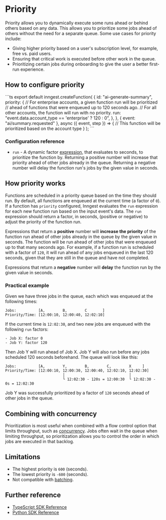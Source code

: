 

# Priority

Priority allows you to dynamically execute some runs ahead or behind others based on any data. This allows you to prioritize some jobs ahead of others without the need for a separate queue. Some use cases for priority include:

* Giving higher priority based on a user's subscription level, for example, free vs. paid users.
* Ensuring that critical work is executed before other work in the queue.
* Prioritizing certain jobs during onboarding to give the user a better first-run experience.

## How to configure priority

<CodeGroup forceTabs>
```ts
export default inngest.createFunction(
  {
    id: "ai-generate-summary",
    priority: {
      // For enterprise accounts, a given function run will be prioritized
      // ahead of functions that were enqueued up to 120 seconds ago.
      // For all other accounts, the function will run with no priority.
      run: "event.data.account_type == 'enterprise' ? 120 : 0",
    },
  },
  { event: "ai/summary.requested" },
  async ({ event, step }) => {
    // This function will be prioritized based on the account type
  }
);
```
</CodeGroup>

### Configuration reference

* `run` - A dynamic factor [expression](/docs/guides/writing-expressions), that evaluates to seconds, to prioritize the function by. Returning a positive number will increase that priority ahead of other jobs already in the queue. Returning a negative number will delay the function run's jobs by the given value in seconds.

## How priority works

Functions are scheduled in a priority queue based on the time they should run. By default, all functions are enqueued at the current time (a factor of `0`). If a function has `priority` configured, Inngest evaluates the `run` expression for each new function run based on the input event's data. The `run` expression should return a factor, in seconds, (positive or negative) to adjust the priority of the function run.

Expressions that return a **positive** number will **increase the priority** of the function run ahead of other jobs already in the queue by the given value in seconds. The function will be run ahead of other jobs that were enqueued up to that many seconds ago. For example, if a function run is scheduled with a factor of `120`, it will run ahead of any jobs enqueued in the last 120 seconds, given that they are still in the queue and have not completed.

Expressions that return a **negative** number will **delay** the function run by the given value in seconds.

### Practical example

Given we have three jobs in the queue, each which was enqueued at the following times:

```plaintext
Jobs:          [A,        B,        C       ]
Priority/Time: [12:00:10, 12:00:40, 12:02:10]
```

If the current time is `12:02:30`, and two new jobs are enqueued with the following `run` factors:

```plaintext
- Job X: factor 0
- Job Y: factor 120
```

Then Job Y will run ahead of Job X. Job Y will also run before any jobs scheduled 120 seconds beforehand. The queue will look like this:

```plaintext
Jobs:          [A,        Y,        B,        C,        X     ]
Priority/Time: [12:00:10, 12:00:30, 12:00:40, 12:02:10, 12:02:30]
                          │                             │
                          └ 12:02:30 - 120s = 12:00:30  └ 12:02:30 - 0s = 12:02:30
```

Job Y was successfully prioritized by a factor of `120` seconds ahead of other jobs in the queue.

## Combining with concurrency

Prioritization is most useful when combined with a flow control option that limits throughput, such as [concurrency](/docs/guides/concurrency). Jobs often wait in the queue when limiting throughput, so prioritization allows you to control the order in which jobs are executed in that backlog.

## Limitations

* The highest priority is `600` (seconds).
* The lowest priority is `-600` (seconds).
* Not compatible with [batching](/docs/guides/batching).

## Further reference

* [TypeScript SDK Reference](/docs/reference/functions/run-priority)
* [Python SDK Reference](/docs/reference/python/functions/create#configuration)